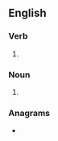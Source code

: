 {{also|re-shoots}}
==English==

===Verb===
{{head|en|verb form}}

# {{en-third-person singular of|reshoot}}

===Noun===
{{head|en|noun form}}
# {{plural of|reshoot|lang=en}}

===Anagrams===
* {{anagrams|en|a=ehoorsst|orthoses|sheroots|shooters|soothers}}